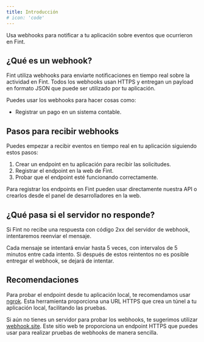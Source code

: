 ```yaml
---
title: Introducción
# icon: 'code'
---
```


Usa webhooks para notificar a tu aplicación sobre eventos que ocurrieron en Fint.

## ¿Qué es un webhook?

Fint utiliza webhooks para enviarte notificaciones en tiempo real sobre la actividad en Fint. Todos los webhooks usan HTTPS y entregan un payload en formato JSON que puede ser utilizado por tu aplicación.

Puedes usar los webhooks para hacer cosas como:

- Registrar un pago en un sistema contable.

## Pasos para recibir webhooks

Puedes empezar a recibir eventos en tiempo real en tu aplicación siguiendo estos pasos:

1. Crear un endpoint en tu aplicación para recibir las solicitudes.
2. Registrar el endpoint en la web de Fint.
3. Probar que el endpoint esté funcionando correctamente.

Para registrar los endpoints en Fint pueden usar directamente nuestra API o crearlos desde el panel de desarrolladores en la web.

## ¿Qué pasa si el servidor no responde?

Si Fint no recibe una respuesta con código 2xx del servidor de webhook, intentaremos reenviar el mensaje.

Cada mensaje se intentará enviar hasta 5 veces, con intervalos de 5 minutos entre cada intento. Si después de estos reintentos no es posible entregar el webhook, se dejará de intentar.

## Recomendaciones

Para probar el endpoint desde tu aplicación local, te recomendamos usar [ngrok](https://ngrok.com/). Esta herramienta proporciona una URL HTTPS que crea un túnel a tu aplicación local, facilitando las pruebas.

Si aún no tienes un servidor para probar los webhooks, te sugerimos utilizar [webhook.site](https://webhook.site/). Este sitio web te proporciona un endpoint HTTPS que puedes usar para realizar pruebas de webhooks de manera sencilla.
